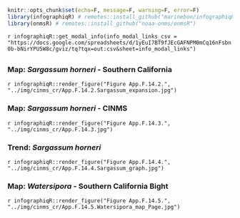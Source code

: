 ```r
knitr::opts_chunk$set(echo=F, message=F, warning=F, error=F)
library(infographiqR) # remotes::install_github("marinebon/infographiqR") 
library(onmsR) # remotes::install_github("noaa-onms/onmsR")
```

`r infographiqR::get_modal_info(info_modal_links_csv = "https://docs.google.com/spreadsheets/d/1yEuI7BT9fJEcGAFNPM0mCq16nFsbn0b-bNirYPU5W8c/gviz/tq?tqx=out:csv&sheet=info_modal_links")`

## {.tabset}

### Map: _Sargassum horneri_ - Southern California

`r infographiqR::render_figure("Figure App.F.14.2.", "../img/cinms_cr/App.F.14.2.Sargassum_expansion.jpg")`

### Map: _Sargassum horneri_ - CINMS

`r infographiqR::render_figure("Figure App.F.14.3.", "../img/cinms_cr/App.F.14.3.jpg")`

### Trend: _Sargassum horneri_

`r infographiqR::render_figure("Figure App.F.14.4.", "../img/cinms_cr/App.F.14.4.Sargassum_graph.jpg")`

### Map: _Watersipora_ - Southern California Bight

`r infographiqR::render_figure("Figure App.F.14.5.", "../img/cinms_cr/App.F.14.5.Watersipora_map_Page.jpg")`


